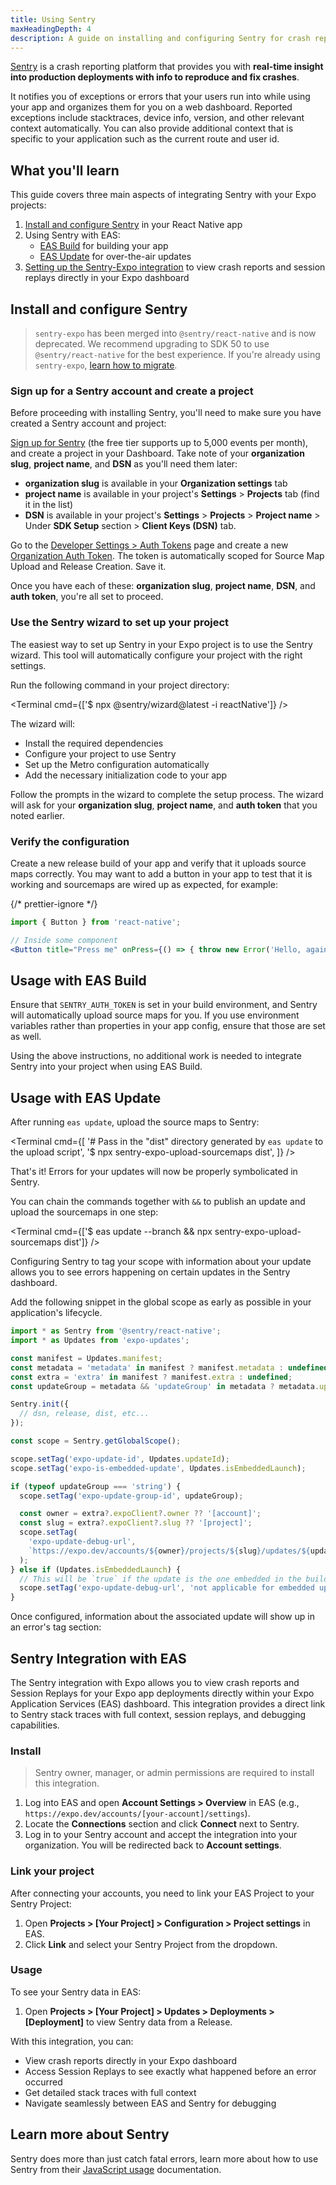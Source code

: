 ```yaml
---
title: Using Sentry
maxHeadingDepth: 4
description: A guide on installing and configuring Sentry for crash reporting.
---
```



[Sentry](http://getsentry.com/) is a crash reporting platform that provides you with **real-time insight into production deployments with info to reproduce and fix crashes**.

It notifies you of exceptions or errors that your users run into while using your app and organizes them for you on a web dashboard. Reported exceptions include stacktraces, device info, version, and other relevant context automatically. You can also provide additional context that is specific to your application such as the current route and user id.

<PlatformsSection title="Platform compatibility" android emulator ios simulator web />

## What you'll learn

This guide covers three main aspects of integrating Sentry with your Expo projects:

1. [Install and configure Sentry](#install-and-configure-sentry) in your React Native app
2. Using Sentry with EAS:
   - [EAS Build](#usage-with-eas-build) for building your app
   - [EAS Update](#usage-with-eas-update) for over-the-air updates
3. [Setting up the Sentry-Expo integration](#sentry-integration-with-eas) to view crash reports and session replays directly in your Expo dashboard

## Install and configure Sentry

> `sentry-expo` has been merged into `@sentry/react-native` and is now deprecated. We recommend upgrading to SDK 50 to use `@sentry/react-native` for the best experience. If you're already using `sentry-expo`, [learn how to migrate](https://expo.fyi/sentry-expo-migration).

<Step label="1">

### Sign up for a Sentry account and create a project

Before proceeding with installing Sentry, you'll need to make sure you have created a Sentry account and project:

<Step label="1.1">

[Sign up for Sentry](https://sentry.io/signup/) (the free tier supports up to 5,000 events per month), and create a project in your
Dashboard. Take note of your **organization slug**, **project name**, and **DSN** as you'll need
them later:

- **organization slug** is available in your **Organization settings** tab
- **project name** is available in your project's **Settings** > **Projects** tab (find it in the list)
- **DSN** is available in your project's **Settings** > **Projects** > **Project name** > Under **SDK Setup** section > **Client Keys (DSN)** tab.

</Step>

<Step label="1.2">

Go to the [Developer Settings > Auth Tokens](https://sentry.io/settings/auth-tokens/) page and create a new [Organization Auth Token](https://docs.sentry.io/account/auth-tokens/#organization-auth-tokens). The token is automatically scoped for Source Map Upload and Release Creation. Save it.

</Step>

Once you have each of these: **organization slug**, **project name**, **DSN**, and **auth token**, you're all set to proceed.

</Step>

<Step label="2">

### Use the Sentry wizard to set up your project

The easiest way to set up Sentry in your Expo project is to use the Sentry wizard. This tool will automatically configure your project with the right settings.

Run the following command in your project directory:

<Terminal cmd={['$ npx @sentry/wizard@latest -i reactNative']} />

The wizard will:

- Install the required dependencies
- Configure your project to use Sentry
- Set up the Metro configuration automatically
- Add the necessary initialization code to your app

Follow the prompts in the wizard to complete the setup process. The wizard will ask for your **organization slug**, **project name**, and **auth token** that you noted earlier.

</Step>

<Step label="6">

### Verify the configuration

Create a new release build of your app and verify that it uploads source maps correctly. You may want to add a button in your app to test that it is working and sourcemaps are wired up as expected, for example:

{/* prettier-ignore */}
```jsx
import { Button } from 'react-native';

// Inside some component
<Button title="Press me" onPress={() => { throw new Error('Hello, again, Sentry!'); }}/>
```

</Step>

## Usage with EAS Build

Ensure that `SENTRY_AUTH_TOKEN` is set in your build environment, and Sentry will automatically upload source maps for you. If you use environment variables rather than properties in your app config, ensure that those are set as well.

Using the above instructions, no additional work is needed to integrate Sentry into your project when using EAS Build.

## Usage with EAS Update

After running `eas update`, upload the source maps to Sentry:

<Terminal
  cmd={[
    '# Pass in the "dist" directory generated by `eas update` to the upload script',
    '$ npx sentry-expo-upload-sourcemaps dist',
  ]}
/>

That's it! Errors for your updates will now be properly symbolicated in Sentry.

<Collapsible summary="Do you want to publish an update and the sourcemaps in one command?">

You can chain the commands together with `&&` to publish an update and upload the sourcemaps in one step:

<Terminal cmd={['$ eas update --branch <branch> && npx sentry-expo-upload-sourcemaps dist']} />

</Collapsible>

<Collapsible summary="Do you want to append additional update-related metadata to error reports?">

Configuring Sentry to tag your scope with information about your update allows you to see errors happening on certain updates in the Sentry dashboard.

Add the following snippet in the global scope as early as possible in your application's lifecycle.

```js
import * as Sentry from '@sentry/react-native';
import * as Updates from 'expo-updates';

const manifest = Updates.manifest;
const metadata = 'metadata' in manifest ? manifest.metadata : undefined;
const extra = 'extra' in manifest ? manifest.extra : undefined;
const updateGroup = metadata && 'updateGroup' in metadata ? metadata.updateGroup : undefined;

Sentry.init({
  // dsn, release, dist, etc...
});

const scope = Sentry.getGlobalScope();

scope.setTag('expo-update-id', Updates.updateId);
scope.setTag('expo-is-embedded-update', Updates.isEmbeddedLaunch);

if (typeof updateGroup === 'string') {
  scope.setTag('expo-update-group-id', updateGroup);

  const owner = extra?.expoClient?.owner ?? '[account]';
  const slug = extra?.expoClient?.slug ?? '[project]';
  scope.setTag(
    'expo-update-debug-url',
    `https://expo.dev/accounts/${owner}/projects/${slug}/updates/${updateGroup}`
  );
} else if (Updates.isEmbeddedLaunch) {
  // This will be `true` if the update is the one embedded in the build, and not one downloaded from the updates server.
  scope.setTag('expo-update-debug-url', 'not applicable for embedded updates');
}
```

Once configured, information about the associated update will show up in an error's tag section:

<ContentSpotlight alt="Sentry update tags" src="/static/images/guides/sentry-tags.png" />

</Collapsible>

## Sentry Integration with EAS

The Sentry integration with Expo allows you to view crash reports and Session Replays for your Expo app deployments directly within your Expo Application Services (EAS) dashboard. This integration provides a direct link to Sentry stack traces with full context, session replays, and debugging capabilities.

### Install

> Sentry owner, manager, or admin permissions are required to install this integration.

1. Log into EAS and open **Account Settings > Overview** in EAS (e.g., `https://expo.dev/accounts/[your-account]/settings`).
2. Locate the **Connections** section and click **Connect** next to Sentry.
3. Log in to your Sentry account and accept the integration into your organization. You will be redirected back to **Account settings**.

### Link your project

After connecting your accounts, you need to link your EAS Project to your Sentry Project:

1. Open **Projects > [Your Project] > Configuration > Project settings** in EAS.
2. Click **Link** and select your Sentry Project from the dropdown.

### Usage

To see your Sentry data in EAS:

1. Open **Projects > [Your Project] > Updates > Deployments > [Deployment]** to view Sentry data from a Release.

With this integration, you can:
- View crash reports directly in your Expo dashboard
- Access Session Replays to see exactly what happened before an error occurred
- Get detailed stack traces with full context
- Navigate seamlessly between EAS and Sentry for debugging

## Learn more about Sentry

Sentry does more than just catch fatal errors, learn more about how to use Sentry from their [JavaScript usage](https://docs.sentry.io/platforms/javascript/) documentation.
